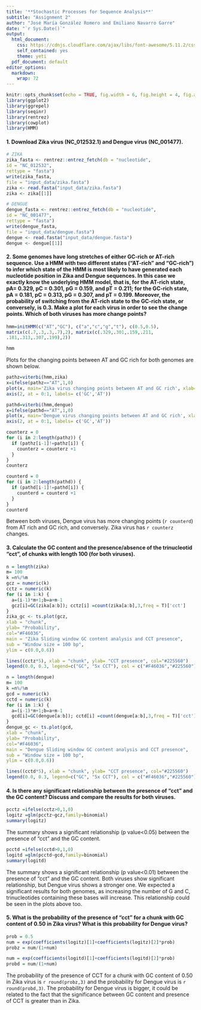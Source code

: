 ```yaml
---
title: '**Stochastic Processes for Sequence Analysis**'
subtitle: "Assignment 2"
author: "José María González Romero and Emiliano Navarro Garre"
date: "`r Sys.Date()`"
output:
  html_document:
    css: https://cdnjs.cloudflare.com/ajax/libs/font-awesome/5.11.2/css/all.css
    self_contained: yes
    theme: yeti
  pdf_document: default
editor_options:
  markdown:
    wrap: 72
---
```


```r
knitr::opts_chunk$set(echo = TRUE, fig.width = 6, fig.height = 4, fig.align = "center")
library(ggplot2)
library(ggrepel)
library(seqinr)
library(rentrez)
library(cowplot)
library(HMM)
```

#### 1. Download Zika virus (NC_012532.1) and Dengue virus (NC_001477).

```r
# ZIKA
zika_fasta <- rentrez::entrez_fetch(db = "nucleotide",
id = "NC_012532",
rettype = "fasta")
write(zika_fasta,
file = "input_data/zika.fasta")
zika <- read.fasta("input_data/zika.fasta")
zika <- zika[[1]]

# DENGUE
dengue_fasta <- rentrez::entrez_fetch(db = "nucleotide",
id = "NC_001477",
rettype = "fasta")
write(dengue_fasta,
file = "input_data/dengue.fasta")
dengue <- read.fasta("input_data/dengue.fasta")
dengue <- dengue[[1]]
```

#### 2. Some genomes have long stretches of either GC-rich or AT-rich sequence. Use a HMM with two different states ("AT-rich" and "GC-rich") to infer which state of the HMM is most likely to have generated each nucleotide position in Zika and Dengue sequences. In this case we exactly know the underlying HMM model, that is, for the AT-rich state, pA= 0.329, pC = 0.301, pG = 0.159, and pT = 0.211; for the GC-rich state, pA = 0.181, pC = 0.313, pG = 0.307, and pT = 0.199. Moreover, the probability of switching from the AT-rich state to the GC-rich state, or conversely, is 0.3. Make a plot for each virus in order to see the change points. Which of both viruses has more change points?

```r
hmm=initHMM(c("AT","GC"), c("a","c","g","t"), c(0.5,0.5),
matrix(c(.7,.3,.3,.7),2), matrix(c(.329,.301,.159,.211,
.181,.313,.307,.199),2))

hmm
```
Plots for the changing points between AT and GC rich for both genomes are shown below.
```r
pathz=viterbi(hmm,zika)
x=ifelse(pathz=="AT",1,0)
plot(x, main='Zika virus changing points between AT and GC rich', xlab='Sequence', yaxt='n', type = 'l', ylab = '')
axis(2, at = 0:1, labels= c('GC','AT'))

pathd=viterbi(hmm,dengue)
x=ifelse(pathd=="AT",1,0)
plot(x, main='Dengue virus changing points between AT and GC rich', xlab='Sequence', yaxt='n', type = 'l', ylab = '')
axis(2, at = 0:1, labels= c('GC','AT'))
```


```r
counterz = 0
for (i in 2:length(pathz)) {
  if (pathz[i-1]!=pathz[i]) {
    counterz = counterz +1
  }
}
counterz
```

```r
counterd = 0
for (i in 2:length(pathd)) {
  if (pathd[i-1]!=pathd[i]) {
    counterd = counterd +1
  }
}
counterd
```

Between both viruses, Dengue virus has more changing points
(`r counterd`) from AT rich and GC rich, and conversely. Zika virus has
`r counterz` changes.

#### 3. Calculate the GC content and the presence/absence of the trinucleotid "cct", of chunks with length 100 (for both viruses).

```r
n = length(zika)
m= 100
k =n%/%m
gcz = numeric(k)
cctz = numeric(k)
for (i in 1:k) {
  a=(i-1)*m+1;b=a+m-1
  gcz[i]=GC(zika[a:b]); cctz[i] =count(zika[a:b],3,freq = T)['cct']
}
zika_gc <- ts.plot(gcz,
xlab = "chunk",
ylab= "Probability",
col="#F46036",
main = "Zika Sliding window GC content analysis and CCT presence",
sub = "Window size = 100 bp",
ylim = c(0.0,0.6))

lines((cctz*5), xlab = "chunk", ylab= "CCT presence", col="#225560")
legend(0.0, 0.3, legend=c("GC", "5x CCT"), col = c("#F46036","#225560"), lty = 1, cex= 0.8)

n = length(dengue)
m= 100
k =n%/%m
gcd = numeric(k)
cctd = numeric(k)
for (i in 1:k) {
  a=(i-1)*m+1;b=a+m-1
  gcd[i]=GC(dengue[a:b]); cctd[i] =count(dengue[a:b],3,freq = T)['cct']
}
dengue_gc <- ts.plot(gcd,
xlab = "chunk",
ylab= "Probability",
col="#F46036",
main = "Dengue Sliding window GC content analysis and CCT presence",
sub = "Window size = 100 bp",
ylim = c(0.0,0.6))

lines((cctd*5), xlab = "chunk", ylab= "CCT presence", col="#225560")
legend(0.0, 0.3, legend=c("GC", "5x CCT"), col = c("#F46036","#225560"), lty = 1, cex= 0.8)
```

#### 4. Is there any significant relationship between the presence of "cct" and the GC content? Discuss and compare the results for both viruses.

```r
pcctz =ifelse(cctz>0,1,0)
logitz =glm(pcctz~gcz,family=binomial)
summary(logitz)
```
The summary shows a significant relationship (p value<0.05) between the presence of "cct" and the GC content.
```r
pcctd =ifelse(cctd>0,1,0)
logitd =glm(pcctd~gcd,family=binomial)
summary(logitd)
```
The summary shows a significant relationship (p value<0.01) between the presence of "cct" and the GC content.
Both viruses show significant relationship, but Dengue virus shows a stronger one. We expected a significant results for both genomes, as increasing the number of G and C, trinucleotides containing these bases will increase. This relationship could be seen in the plots above too.

#### 5. What is the probability of the presence of "cct" for a chunk with GC content of 0.50 in Zika virus? What is this probability for Dengue virus?

```r
prob = 0.5
num = exp(coefficients(logitz)[1]+coefficients(logitz)[2]*prob)
probz = num/(1+num)
```

```r
num = exp(coefficients(logitd)[1]+coefficients(logitd)[2]*prob)
probd = num/(1+num)
```
The probability of the presence of CCT for a chunk with GC content of 0.50 in Zika virus is `r round(probz,3)` and the probability for Dengue virus is `r round(probd,3)`. The probability for Dengue virus is bigger, it could be related to the fact that the significance between GC content and presence of CCT is greater than in Zika.